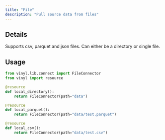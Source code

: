 ```yaml
---
title: "File"
description: "Pull source data from files"
---
```


## Details

Supports csv, parquet and json files. Can either be a directory or single file.

## Usage

```python
from vinyl.lib.connect import FileConnector
from vinyl import resource

@resource
def local_directory():
    return FileConnector(path="data")

@resource
def local_parquet():
    return FileConnector(path="data/test.parquet")

@resource
def local_csv():
    return FileConnector(path="data/test.csv")
```
